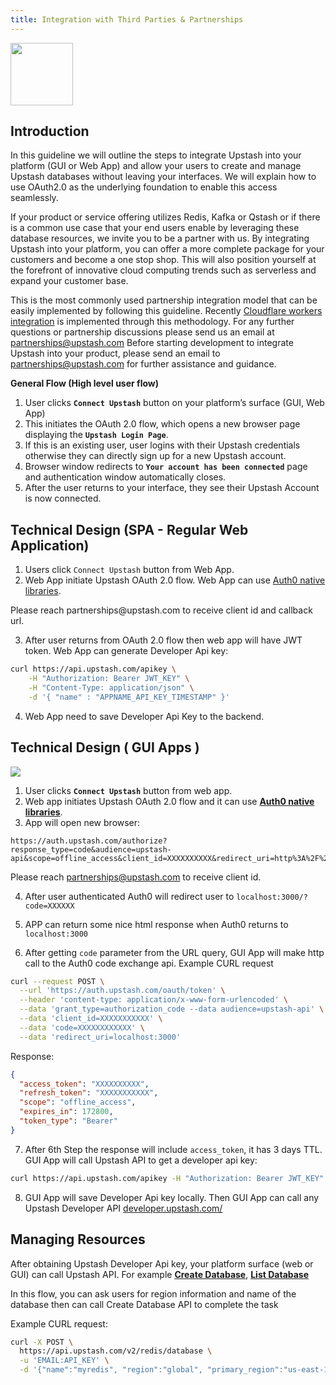 ```yaml
---
title: Integration with Third Parties & Partnerships
---
```



<Frame>
  <img height="100" src="/img/integration/upstash-integration-diagram.png" />
</Frame>

## Introduction

In this guideline we will outline the steps to integrate Upstash into your platform  (GUI or Web App) and allow your users to create and manage Upstash databases without leaving your interfaces. We will explain how to use OAuth2.0 as the underlying foundation to enable this access seamlessly.

If your product or service offering utilizes Redis, Kafka or Qstash or if there is a common use case that your end users enable by leveraging these database resources, we invite you to be a partner with us. By integrating Upstash into your platform, you can offer a more complete package for your customers and become a one stop shop. This will also position yourself at the forefront of innovative cloud computing trends such as serverless and expand your customer base.

This is the most commonly used partnership integration model that can be easily implemented by following this guideline. Recently [Cloudflare workers integration](https://blog.cloudflare.com/cloudflare-workers-database-integration-with-upstash/) is implemented through this methodology. For any further questions or partnership discussions please send us an email at partnerships@upstash.com
<Info>
  Before starting development to integrate Upstash into your product, please
  send an email to partnerships@upstash.com for further assistance and guidance.
</Info>


**General Flow (High level user flow)**

1. User clicks **`Connect Upstash`** button on your platform’s surface (GUI, Web App)
2. This initiates the OAuth 2.0 flow, which opens a new browser page displaying the **`Upstash Login Page`**.
3. If this is an existing user, user logins with their Upstash credentials otherwise they can directly sign up for a new Upstash account.
4. Browser window redirects to **`Your account has been connected`** page and authentication window automatically closes.
5. After the user returns to your interface, they see their Upstash Account is now connected.
## Technical Design (SPA - Regular Web Application)

1. Users click `Connect Upstash` button from Web App.
2. Web App initiate Upstash OAuth 2.0 flow. Web App can use
   [Auth0 native libraries](https://auth0.com/docs/libraries).

<Note>
  Please reach partnerships@upstash.com to receive client id and callback url.
</Note>

3. After user returns from OAuth 2.0 flow then web app will have JWT token. Web
   App can generate Developer Api key:

```bash
curl https://api.upstash.com/apikey \
    -H "Authorization: Bearer JWT_KEY" \
    -H "Content-Type: application/json" \
    -d '{ "name" : "APPNAME_API_KEY_TIMESTAMP" }'
```

4. Web App need to save Developer Api Key to the backend.

## Technical Design ( GUI Apps )

<Frame>
  <img src="/img/integration/oauth2-integration.jpg" />
</Frame>

1. User clicks **`Connect Upstash`** button from web app.
2. Web app initiates Upstash OAuth 2.0 flow and it can use **[Auth0 native libraries](https://auth0.com/docs/libraries)**.
3. App will open new browser:

```
https://auth.upstash.com/authorize?response_type=code&audience=upstash-api&scope=offline_access&client_id=XXXXXXXXXX&redirect_uri=http%3A%2F%2Flocalhost:3000
```

<Note>Please reach partnerships@upstash.com to receive client id.</Note>

4. After user authenticated Auth0 will redirect user to
   `localhost:3000/?code=XXXXXX`
5. APP can return some nice html response when Auth0 returns to `localhost:3000`

6. After getting `code` parameter from the URL query, GUI App will make http
   call to the Auth0 code exchange api. Example CURL request

```bash
curl --request POST \
  --url 'https://auth.upstash.com/oauth/token' \
  --header 'content-type: application/x-www-form-urlencoded' \
  --data 'grant_type=authorization_code --data audience=upstash-api' \
  --data 'client_id=XXXXXXXXXXX' \
  --data 'code=XXXXXXXXXXXX' \
  --data 'redirect_uri=localhost:3000'
```

Response:

```json
{
  "access_token": "XXXXXXXXXX",
  "refresh_token": "XXXXXXXXXXX",
  "scope": "offline_access",
  "expires_in": 172800,
  "token_type": "Bearer"
}
```

7. After 6th Step the response will include `access_token`, it has 3 days TTL.
   GUI App will call Upstash API to get a developer api key:

```bash
curl https://api.upstash.com/apikey -H "Authorization: Bearer JWT_KEY" -d '{ "name" : "APPNAME_API_KEY_TIMESTAMP" }'
```

8. GUI App will save Developer Api key locally. Then GUI App can call any
   Upstash Developer API [developer.upstash.com/](http://developer.upstash.com/)

## Managing Resources

After obtaining Upstash Developer Api key, your platform surface (web or GUI) can call Upstash API. For example **[Create Database](https://developer.upstash.com/#create-database-global)**, **[List Database](https://developer.upstash.com/#list-databases)**

In this flow, you can ask users for region information and name of the database then can call Create Database API to complete the task

Example CURL request:

```bash
curl -X POST \
  https://api.upstash.com/v2/redis/database \
  -u 'EMAIL:API_KEY' \
  -d '{"name":"myredis", "region":"global", "primary_region":"us-east-1", "read_regions":["us-west-1","us-west-2"], "tls": true}'
```
